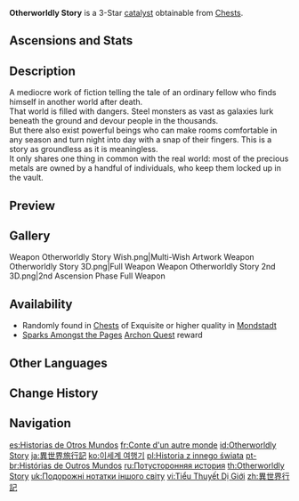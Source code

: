{{Weapon Infobox
|id             = 14303
|image          = <gallery>
Weapon Otherworldly Story.png|Base
Weapon Otherworldly Story 2nd.png|2nd Ascension
</gallery>
|type           = Catalyst
|releaseDate    = 2020-09-28
|quality        = 3
|base_atk       = 39
|2nd_stat_type  = Energy Recharge
|2nd_stat       = 8.5%
|passive        = Energy Shower
|effect         = Each Elemental Orb or Particle collected restores (var1)% HP.
|eff_rank1_var1 = 1
|eff_rank2_var1 = 1.25
|eff_rank3_var1 = 1.5
|eff_rank4_var1 = 1.75
|eff_rank5_var1 = 2
|eff_att1       = Healing
|eff_att2       = Energy
|obtain         = Chests
|obtain2        = Quests
|quest          = Sparks Amongst the Pages
}}
{{Description|A cheap fantasy novel with no value whatsoever. Any claim that it possesses the power of catalysis is also pure fantasy.}}
'''Otherworldly Story''' is a 3-Star [[catalyst]] obtainable from [[Chests]].

==Ascensions and Stats==
{{Weapon Ascensions and Stats
|ascendMat1 = Fetters of the Dandelion Gladiator
|ascendMat2 = Chains of the Dandelion Gladiator
|ascendMat3 = Shackles of the Dandelion Gladiator
|ascendMat4 = Dream of the Dandelion Gladiator
|bossMat1   = Chaos Device
|bossMat2   = Chaos Circuit
|bossMat3   = Chaos Core
|commonMat1 = Damaged Mask
|commonMat2 = Stained Mask
|commonMat3 = Ominous Mask
}}

==Description==
A mediocre work of fiction telling the tale of an ordinary fellow who finds himself in another world after death.<br />
That world is filled with dangers. Steel monsters as vast as galaxies lurk beneath the ground and devour people in the thousands.<br />
But there also exist powerful beings who can make rooms comfortable in any season and turn night into day with a snap of their fingers. This is a story as groundless as it is meaningless.<br />
It only shares one thing in common with the real world: most of the precious metals are owned by a handful of individuals, who keep them locked up in the vault.

==Preview==
{{Preview
|file=Weapon Otherworldly Story Passive
}}

==Gallery==
<gallery>
Weapon Otherworldly Story Wish.png|Multi-Wish Artwork
Weapon Otherworldly Story 3D.png|Full Weapon
Weapon Otherworldly Story 2nd 3D.png|2nd Ascension Phase Full Weapon
</gallery>

==Availability==
*Randomly found in [[Chests]] of Exquisite or higher quality in [[Mondstadt]]
*[[Sparks Amongst the Pages]] [[Archon Quest]] reward

==Other Languages==
{{Flex|
===Weapon===
{{Other Languages
|en      = Otherworldly Story
|zhs     = 异世界行记
|zhs_rm  = Yì-shìjiè Xíngjì
|zht     = 異世界行記
|zht_rm  = Yì-shìjiè Xíngjì
|zh_tl   = Travel Notes of Another World
|ja      = 異世界旅行記
|ja_rm   = Isekai Ryokouki
|ja_tl   = Travel Notes of Another World
|ko      = 이세계 여행기
|ko_rm   = Isegye Yeohaenggi
|ko_tl   = Another World Travel Note
|es      = Historias de Otros Mundos
|es_tl   = Stories of Other Worlds
|fr      = Conte d'un autre monde
|fr_tl   = Tale of Another World
|ru      = Потусторонняя история
|ru_tl   = Otherworldly Story
|th      = Otherworldly Story
|vi      = Tiểu Thuyết Dị Giới
|vi_tl   = Novel of Another World
|de      = Geschichten einer anderen Welt
|de_tl   = Stories of Another World
|id      = Otherworldly Story
|pt      = Histórias de Outros Mundos
|pt_tl   = Stories of Other Worlds
|tr      = Uhrevi Hikaye
|tr_tl   = 
|it      = Storie dell'altro mondo
|it_tl   = Otherworldly Stories
}}
|
===Passive===
{{Other Languages
|en      = Energy Shower
|zhs     = 能量沐浴
|zhs_rm  = Néngliàng Línyù
|zht     = 能量沐浴
|zht_rm  = Néngliàng Línyù
|zh_tl   = 
|ja      = エネルギーシャワー
|ja_rm   = Enerugii Shawaa
|ja_tl   = Energy Shower
|ko      = 에너지 샤워
|ko_tl   = Energy Shower
|es      = Inmersión energética
|es_tl   = Energetic Immersion
|fr      = Immersion énergétique
|fr_tl   = Energy Immersion
|ru      = Дождь энергии
|ru_tl   = Energy Rain
|th      = Energy Shower
|vi      = Tắm Năng Lượng
|vi_tl   = 
|de      = Energiebad
|de_tl   = 
|id      = Energy Shower
|pt      = Imersão de Energia
|pt_tl   = 
|tr      = Enerji Yağmuru
|tr_tl   = 
|it      = Immersione energetica
|it_tl   = 
}}
}}

==Change History==
{{Change History|1.0}}

==Navigation==
{{Weapon Navbox|type=Catalysts}}

[[es:Historias de Otros Mundos]]
[[fr:Conte d'un autre monde]]
[[id:Otherworldly Story]]
[[ja:異世界旅行記]]
[[ko:이세계 여행기]]
[[pl:Historia z innego świata]]
[[pt-br:Histórias de Outros Mundos]]
[[ru:Потусторонняя история]]
[[th:Otherworldly Story]]
[[uk:Подорожні нотатки іншого світу]]
[[vi:Tiểu Thuyết Dị Giới]]
[[zh:異世界行記]]